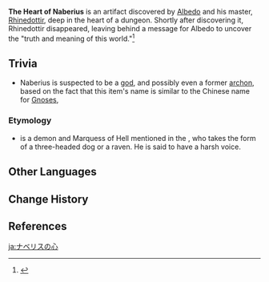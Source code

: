 {{Terminology Infobox
|type         = Lore
}}
'''The Heart of Naberius''' is an artifact discovered by [[Albedo]] and his master, [[Rhinedottir]], deep in the heart of a dungeon. Shortly after discovering it, Rhinedottir disappeared, leaving behind a message for Albedo to uncover the "truth and meaning of this world."<ref>{{Ref/CS|Albedo|4}}</ref>

==Trivia==
* Naberius is suspected to be a [[god]], and possibly even a former [[archon]], based on the fact that this item's name is similar to the Chinese name for [[Gnoses]], {{zh|神之心|tl=Heart of God.}}

===Etymology===
* {{w|Naberius}} is a demon and Marquess of Hell mentioned in the {{w|The Lesser Key of Solomon#Ars Goetia|Ars Goetia}}, who takes the form of a three-headed dog or a raven. He is said to have a harsh voice.

==Other Languages==
{{Other Languages
|en      = The Heart of Naberius
|zhs     = 纳贝里士之心
|zhs_rm  = Nàbèilǐshì zhī Xīn
|zht     = 納貝里士之心
|zht_rm  = Nàbèilǐshì zhī Xīn
|zh_tl   = Heart of Naberius
|ja      = ナベリスの{{Rubi|心|こころ}}
|ja_rm   = Naberisu no Kokoro
|ja_tl   = Heart of Naberius
|ko      = 나베리우스의 {{tt|심장|心臟}}
|ko_rm   = Naberiuseu-ui Simjang
|ko_tl   = Heart of Naberius
|es      = Corazón de Naberius
|es_tl   = Heart of Naberius
|fr      = Cœur de Naberius
|fr_tl   = Heart of Naberius
|ru      = Сердце Набериуса
|ru_tl   = Heart of Naberius
|th      = Heart of Naberius
|vi      = Trái Tim Naberius
|vi_tl   = Heart of Naberius
|de      = Herz des Naberius
|de_tl   = Heart of Naberius
|id      = The Heart of Naberius
|pt      = O Coração de Naberius
|pt_tl   = The Heart of Naberius
|tr      = 
|tr_tl   = 
|it      = 
|it_tl   = 
}}

==Change History==
{{Change History|introduced=1.2}}

==References==
{{Reflist}}

[[ja:ナベリスの心]]